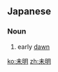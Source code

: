 ==Japanese==
{{ja-kanjitab|み|めい|yomi=o}}

===Noun===
{{ja-noun|みめい}}

# early [[dawn]]

[[ko:未明]]
[[zh:未明]]